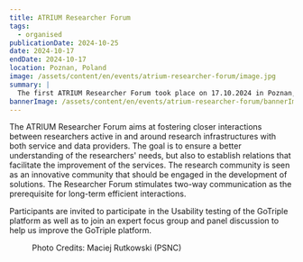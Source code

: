 ```yaml
---
title: ATRIUM Researcher Forum
tags:
  - organised
publicationDate: 2024-10-25
date: 2024-10-17
endDate: 2024-10-17
location: Poznan, Poland
image: /assets/content/en/events/atrium-researcher-forum/image.jpg
summary: |
  The first ATRIUM Researcher Forum took place on 17.10.2024 in Poznan, Poland.
bannerImage: /assets/content/en/events/atrium-researcher-forum/bannerImage.png
---
```

The ATRIUM Researcher Forum aims at fostering closer interactions between researchers active in and around research infrastructures with both service and data providers. The goal is to ensure a better understanding of the researchers' needs, but also to establish relations that facilitate the improvement of the services. The research community is seen as an innovative community that should be engaged in the development of solutions. The Researcher Forum stimulates two-way communication as the prerequisite for long-term efficient interactions.

Participants are invited to participate in the Usability testing of the GoTriple platform as well as to join an expert focus group and panel discussion to help us improve the GoTriple platform.

<Figure src="/assets/content/en/events/atrium-researcher-forum/d3-a2147-.jpg" alt="Presenter and group participants" alignment="stretch">
  Photo Credits: Maciej Rutkowski (PSNC)
</Figure>
